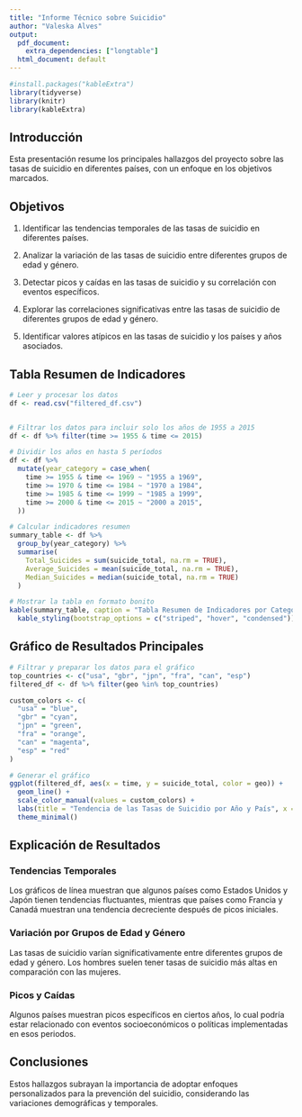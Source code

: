```yaml
---
title: "Informe Técnico sobre Suicidio"
author: "Valeska Alves"
output:
  pdf_document: 
    extra_dependencies: ["longtable"]
  html_document: default
---
```


```r
#install.packages("kableExtra")
library(tidyverse)
library(knitr)
library(kableExtra)
```

## Introducción

Esta presentación resume los principales hallazgos del proyecto sobre las tasas 
de suicidio en diferentes países, con un enfoque en los objetivos marcados.

## Objetivos

1.	Identificar las tendencias temporales de las tasas de suicidio en 
diferentes países.

2.	Analizar la variación de las tasas de suicidio entre diferentes 
grupos de edad y género.

3.	Detectar picos y caídas en las tasas de suicidio y su correlación con 
eventos específicos.

4.	Explorar las correlaciones significativas entre las tasas de suicidio de 
diferentes grupos de edad y género.

5.	Identificar valores atípicos en las tasas de suicidio y los países y años 
asociados.
	
## Tabla Resumen de Indicadores

```r
# Leer y procesar los datos
df <- read.csv("filtered_df.csv")


# Filtrar los datos para incluir solo los años de 1955 a 2015
df <- df %>% filter(time >= 1955 & time <= 2015)

# Dividir los años en hasta 5 períodos
df <- df %>% 
  mutate(year_category = case_when(
    time >= 1955 & time <= 1969 ~ "1955 a 1969",
    time >= 1970 & time <= 1984 ~ "1970 a 1984",
    time >= 1985 & time <= 1999 ~ "1985 a 1999",
    time >= 2000 & time <= 2015 ~ "2000 a 2015",
  ))

# Calcular indicadores resumen
summary_table <- df %>% 
  group_by(year_category) %>% 
  summarise(
    Total_Suicides = sum(suicide_total, na.rm = TRUE),
    Average_Suicides = mean(suicide_total, na.rm = TRUE),
    Median_Suicides = median(suicide_total, na.rm = TRUE)
  )

# Mostrar la tabla en formato bonito
kable(summary_table, caption = "Tabla Resumen de Indicadores por Categoría de Año") %>%
  kable_styling(bootstrap_options = c("striped", "hover", "condensed"))
```

## Gráfico de Resultados Principales
```r
# Filtrar y preparar los datos para el gráfico
top_countries <- c("usa", "gbr", "jpn", "fra", "can", "esp")
filtered_df <- df %>% filter(geo %in% top_countries)

custom_colors <- c(
  "usa" = "blue",
  "gbr" = "cyan",
  "jpn" = "green",
  "fra" = "orange",
  "can" = "magenta",
  "esp" = "red"
)

# Generar el gráfico
ggplot(filtered_df, aes(x = time, y = suicide_total, color = geo)) +
  geom_line() +
  scale_color_manual(values = custom_colors) +
  labs(title = "Tendencia de las Tasas de Suicidio por Año y País", x = "Año", y = "Tasa de Suicidio (por 100000 personas)") +
  theme_minimal()
```

## Explicación de Resultados

### Tendencias Temporales

Los gráficos de línea muestran que algunos países como Estados Unidos y Japón tienen tendencias fluctuantes, mientras que países como Francia y Canadá muestran una tendencia decreciente después de picos iniciales.

### Variación por Grupos de Edad y Género

Las tasas de suicidio varían significativamente entre diferentes grupos de edad y género. Los hombres suelen tener tasas de suicidio más altas en comparación con las mujeres.

### Picos y Caídas

Algunos países muestran picos específicos en ciertos años, lo cual podría estar relacionado con eventos socioeconómicos o políticas implementadas en esos periodos.

## Conclusiones

Estos hallazgos subrayan la importancia de adoptar enfoques personalizados para la prevención del suicidio, considerando las variaciones demográficas y temporales.